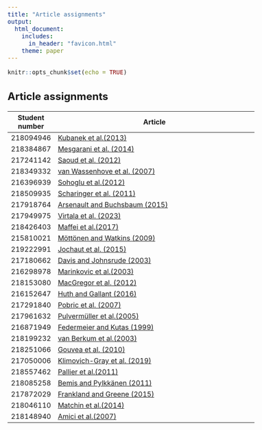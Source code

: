```yaml
---
title: "Article assignments"
output: 
  html_document:
    includes:
      in_header: "favicon.html"
    theme: paper
---
```


```r
knitr::opts_chunk$set(echo = TRUE)
```

<style type="text/css">
  body{
  font-size: 12pt;
}
</style>

<style type="text/css">
.title {
  display: none;
}

#getting-started img {
  margin-right: 10px;
}

</style>


## Article assignments

|Student number| Article |
|--|---------|
|218094946 |[Kubanek et al.(2013)](https://journals.plos.org/plosone/article?id=10.1371/journal.pone.0053398)|
|218384867|[Mesgarani et al. (2014)](https://www.ncbi.nlm.nih.gov/pmc/articles/PMC4350233/)|
|217241142|[Saoud et al. (2012)](https://www.jneurosci.org/content/jneuro/32/1/275.full.pdf)|
|218349332|[van Wassenhove et al. (2007)](https://www.utdallas.edu/~assmann/hcs6367/van_wassenhove_grant_poeppel07.pdf)|
|216396939|[Sohoglu et al.(2012)](https://www.jneurosci.org/content/jneuro/32/25/8443.full.pdf)
|218509935|[Scharinger et al. (2011)](https://www.researchgate.net/profile/William-Idsardi/publication/51123294_A_Comprehensive_Three-dimensional_Cortical_Map_of_Vowel_Space/links/565232c708ae4988a7aef7ca/A-Comprehensive-Three-dimensional-Cortical-Map-of-Vowel-Space.pdf)|
|217918764|[Arsenault and Buchsbaum (2015)](https://www.jneurosci.org/content/jneuro/35/2/634.full.pdf)|
|217949975|[Virtala et al. (2023)](https://www.sciencedirect.com/science/article/pii/S0278262623000313/pdfft?md5=931540977f2e3a1b9cfa15d66ec0dd87&pid=1-s2.0-S0278262623000313-main.pdf)|
|218426403|[Maffei et al.(2017)](https://www-sciencedirect-com.ezproxy.library.yorku.ca/science/article/pii/S0010945217303404)|
|215810021|[Möttönen and Watkins (2009)](https://www.jneurosci.org/content/jneuro/29/31/9819.full.pdf)|
|219222991|[Jochaut et al. (2015)](https://www.frontiersin.org/articles/10.3389/fnhum.2015.00171/full)|
|217180662|[Davis and Johnsrude (2003)](https://www.jneurosci.org/content/jneuro/23/8/3423.full.pdf)|
|216298978|[Marinkovic et al.(2003)](https://www.cell.com/neuron/pdf/S0896-6273(03)00197-1.pdf)|
|218153080|[MacGregor et al. (2012)](https://www.nature.com/articles/ncomms1715)|
|216152647|[Huth and Gallant (2016)](https://www.ncbi.nlm.nih.gov/pmc/articles/PMC4852309/)|
|217291840|[Pobric et al. (2007)](https://www.pnas.org/doi/full/10.1073/pnas.0707383104)|
|217961632|[Pulvermüller et al.(2005)](https://www.academia.edu/download/32945171/pulvermuelleretal2005.pdf)|
|216871949|[Federmeier and Kutas (1999)](https://citeseerx.ist.psu.edu/document?repid=rep1&type=pdf&doi=8aec17d667f5b58fe2d9473a94553b13c6fd63a7)|
|218199232|[van Berkum et al.(2003)](https://pure.mpg.de/rest/items/item_59347/component/file_59348/content)|
|218251066|[Gouvea et al. (2010)](https://www.researchgate.net/profile/Colin-Phillips-3/publication/228641799_The_linguistic_processes_underlying_the_P600/links/0912f5097c882409cc000000/The-linguistic-processes-underlying-the-P600.pdf)|
|217050006|[Klimovich-Gray et al. (2019)](https://www.jneurosci.org/content/jneuro/39/3/519.full.pdf)|
|218557462|[Pallier et al.(2011)](https://www.pnas.org/doi/full/10.1073/pnas.1018711108)|
|218085258|[Bemis and Pylkkänen (2011)](https://www.jneurosci.org/content/jneuro/31/8/2801.full.pdf)|
|217872029|[Frankland and Greene (2015)](https://www.pnas.org/doi/full/10.1073/pnas.1421236112)|
|218046110|[Matchin et al.(2014)](https://www.ncbi.nlm.nih.gov/pmc/articles/PMC4252493/)|
|218148940|[Amici et al.(2007)](https://www.jneurosci.org/content/jneuro/27/23/6282.full.pdf) |